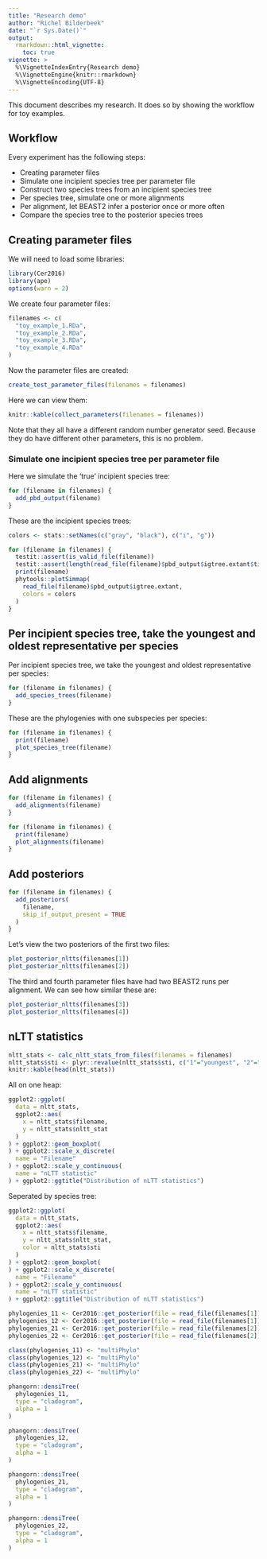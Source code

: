 ```yaml
---
title: "Research demo"
author: "Richel Bilderbeek"
date: "`r Sys.Date()`"
output: 
  rmarkdown::html_vignette:
    toc: true
vignette: >
  %\VignetteIndexEntry{Research demo}
  %\VignetteEngine{knitr::rmarkdown}
  %\VignetteEncoding{UTF-8}
---
```


This document describes my research. It does so by
showing the workflow for toy examples.

## Workflow

Every experiment has the following steps:

 * Creating parameter files
 * Simulate one incipient species tree per parameter file
 * Construct two species trees from an incipient species tree
 * Per species tree, simulate one or more alignments
 * Per alignment, let BEAST2 infer a posterior once or more often
 * Compare the species tree to the posterior species trees

## Creating parameter files

We will need to load some libraries:

```r
library(Cer2016)
library(ape)
options(warn = 2)
```


We create four parameter files:

```r
filenames <- c(
  "toy_example_1.RDa", 
  "toy_example_2.RDa", 
  "toy_example_3.RDa", 
  "toy_example_4.RDa"
)
```

Now the parameter files are created:

```r
create_test_parameter_files(filenames = filenames)
```

Here we can view them:

```r
knitr::kable(collect_parameters(filenames = filenames))
```

Note that they all have a different random number generator seed. Because
they do have different other parameters, this is no problem.


### Simulate one incipient species tree per parameter file

Here we simulate the 'true' incipient species tree:

```r
for (filename in filenames) {
  add_pbd_output(filename)  
}
```

These are the incipient species trees:

```r
colors <- stats::setNames(c("gray", "black"), c("i", "g"))

for (filename in filenames) {
  testit::assert(is_valid_file(filename))
  testit::assert(length(read_file(filename)$pbd_output$igtree.extant$tip.label) > 0)
  print(filename)
  phytools::plotSimmap(
    read_file(filename)$pbd_output$igtree.extant, 
    colors = colors
  )
}
```

## Per incipient species tree, take the youngest and oldest representative per species

Per incipient species tree, we take the youngest and oldest representative per species:

```r
for (filename in filenames) {
  add_species_trees(filename)  
}
```

These are the phylogenies with one subspecies
per species:

```r
for (filename in filenames) {
  print(filename)
  plot_species_tree(filename)
}
```

## Add alignments

```r
for (filename in filenames) {
  add_alignments(filename)  
}
```

```r
for (filename in filenames) {
  print(filename)
  plot_alignments(filename)
}
```

## Add posteriors

```r
for (filename in filenames) {
  add_posteriors(
    filename, 
    skip_if_output_present = TRUE
  )
}
```

Let's view the two posteriors of the first two files:

```r
plot_posterior_nltts(filenames[1])
plot_posterior_nltts(filenames[2])
```

The third and fourth parameter files have had two BEAST2 runs per alignment.
We can see how similar these are:

```r
plot_posterior_nltts(filenames[3])
plot_posterior_nltts(filenames[4])
```

## nLTT statistics

```r
nltt_stats <- calc_nltt_stats_from_files(filenames = filenames)
nltt_stats$sti <- plyr::revalue(nltt_stats$sti, c("1"="youngest", "2"="oldest"))
knitr::kable(head(nltt_stats))
```

All on one heap:

```r
ggplot2::ggplot(
  data = nltt_stats,
  ggplot2::aes(
    x = nltt_stats$filename,
    y = nltt_stats$nltt_stat
  )
) + ggplot2::geom_boxplot(
) + ggplot2::scale_x_discrete(
  name = "Filename"
) + ggplot2::scale_y_continuous(
  name = "nLTT statistic"
) + ggplot2::ggtitle("Distribution of nLTT statistics")

```

Seperated by species tree:

```r
ggplot2::ggplot(
  data = nltt_stats,
  ggplot2::aes(
    x = nltt_stats$filename,
    y = nltt_stats$nltt_stat,
    color = nltt_stats$sti
  )
) + ggplot2::geom_boxplot(
) + ggplot2::scale_x_discrete(
  name = "Filename"
) + ggplot2::scale_y_continuous(
  name = "nLTT statistic"
) + ggplot2::ggtitle("Distribution of nLTT statistics")

```


```r
phylogenies_11 <- Cer2016::get_posterior(file = read_file(filenames[1]), sti = 1, ai = 1, pi = 1)
phylogenies_12 <- Cer2016::get_posterior(file = read_file(filenames[1]), sti = 2, ai = 1, pi = 1)
phylogenies_21 <- Cer2016::get_posterior(file = read_file(filenames[2]), sti = 1, ai = 1, pi = 1)
phylogenies_22 <- Cer2016::get_posterior(file = read_file(filenames[2]), sti = 2, ai = 1, pi = 1)

class(phylogenies_11) <- "multiPhylo"
class(phylogenies_12) <- "multiPhylo"
class(phylogenies_21) <- "multiPhylo"
class(phylogenies_22) <- "multiPhylo"

phangorn::densiTree(
  phylogenies_11, 
  type = "cladogram", 
  alpha = 1
)

phangorn::densiTree(
  phylogenies_12, 
  type = "cladogram", 
  alpha = 1
)

phangorn::densiTree(
  phylogenies_21, 
  type = "cladogram", 
  alpha = 1
)

phangorn::densiTree(
  phylogenies_22, 
  type = "cladogram", 
  alpha = 1
)
```
